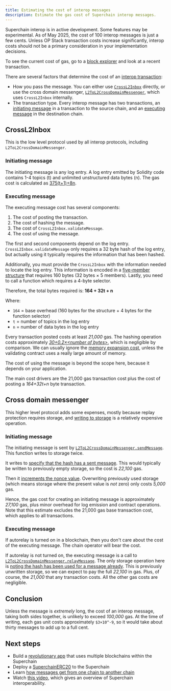```yaml
---
title: Estimating the cost of interop messages
description: Estimate the gas cost of Superchain interop messages.
---
```

<Info>Superchain interop is in active development. Some features may be experimental.</Info>
<Info>
As of May 2025, the cost of 100 interop messages is just a few cents.
Unless OP Stack transaction costs increase significantly, interop costs should not be a primary consideration in your implementation decisions.

To see the current cost of gas, go to a [block explorer](https://optimism.blockscout.com/) and look at a recent transaction.
</Info>

There are several factors that determine the cost of an [interop transaction](/interop/message-passing):

*   How you pass the message.
    You can either use [`CrossL2Inbox`](https://github.com/ethereum-optimism/optimism/blob/develop/packages/contracts-bedrock/src/L2/CrossL2Inbox.sol) directly, or use the cross domain messenger, [`L2ToL2CrossDomainMessenger`](https://github.com/ethereum-optimism/optimism/blob/develop/packages/contracts-bedrock/src/L2/L2ToL2CrossDomainMessenger.sol), which uses `CrossL2Inbox` internally.
*   The transaction type.
    Every interop message has two transactions, an [initiating message](/interop/message-passing#initiating-message) in a transaction to the source chain, and an [executing message](/interop/message-passing#executing-message) in the destination chain.

## CrossL2Inbox

This is the low level protocol used by all interop protocols, including `L2ToL2CrossDomainMessenger`.

### Initiating message

The initiating message is any log entry. 
A log entry emitted by Solidity code contains 1-4 topics (t) and unlimited unstructured data bytes (n). 
The gas cost is calculated as [375(t+1)+8n](https://www.evm.codes/?fork=cancun#a1).

### Executing message

The executing message cost has several components:

1.  The cost of posting the transaction.
2.  The cost of hashing the message.
3.  The cost of `CrossL2Inbox.validateMessage`.
4.  The cost of using the message.

The first and second components depend on the log entry.
`CrossL2Inbox.validateMessage` only requires a 32 byte hash of the log entry, but actually using it typically requires the information that has been hashed.

Additionally, you must provide the `CrossL2Inbox` with the information needed to locate the log entry. 
This information is encoded in a [five-member structure](https://github.com/ethereum-optimism/optimism/blob/develop/packages/contracts-bedrock/src/L2/CrossL2Inbox.sol#L7-L19) that requires 160 bytes (32 bytes × 5 members). 
Lastly, you need to call a function which requires a 4-byte selector.

Therefore, the total bytes required is: **164 + 32t + n**

Where:
*   `164` = base overhead (160 bytes for the structure + 4 bytes for the function selector)
*   `t` = number of topics in the log entry
*   `n` = number of data bytes in the log entry

Every transaction posted costs at least *21,000* gas.
The hashing operation costs approximately [*30+0.2×\<number of bytes>*](https://www.evm.codes/?fork=cancun#20), which is negligible by comparison.
We can usually ignore the [memory expansion cost](https://www.evm.codes/about#memoryexpansion), unless the validating contract uses a really large amount of memory.

The cost of using the message is beyond the scope here, because it depends on your application.

The main cost drivers are the 21,000 gas transaction cost plus the cost of posting a *164+32t+n* byte transaction.

## Cross domain messenger

This higher level protocol adds some expenses, mostly because replay protection requires storage, and [writing to storage](https://www.evm.codes/?fork=cancun#55) is a relatively expensive operation.

### Initiating message

The initiating message is sent by [`L2ToL2CrossDomainMessenger.sendMessage`](https://github.com/ethereum-optimism/optimism/blob/develop/packages/contracts-bedrock/src/L2/L2ToL2CrossDomainMessenger.sol#L128-L161). This function writes to storage twice.

It writes to [specify that the hash has a sent message](https://github.com/ethereum-optimism/optimism/blob/develop/packages/contracts-bedrock/src/L2/L2ToL2CrossDomainMessenger.sol#L157).
This would typically be written to previously empty storage, so the cost is *22,100* gas.

Then it [increments the nonce value](https://github.com/ethereum-optimism/optimism/blob/develop/packages/contracts-bedrock/src/L2/L2ToL2CrossDomainMessenger.sol#L158).
Overwriting previously used storage (which means storage where the present value is *not* zero) only costs *5,000* gas.

Hence, the gas cost for creating an initiating message is approximately *27,100* gas, plus minor overhead for log emission and contract operations.
Note that this estimate excludes the 21,000 gas base transaction cost, which applies to all transactions.

### Executing message

If autorelay is turned on in a blockchain, then you don't care about the cost of the executing message.
The chain operator will bear the cost.

If autorelay is not turned on, the executing message is a call to [`L2ToL2CrossDomainMessenger.relayMessage`](https://github.com/ethereum-optimism/optimism/blob/develop/packages/contracts-bedrock/src/L2/L2ToL2CrossDomainMessenger.sol#L197-L256).
The only storage operation here is [noting the hash has been used for a message already](https://github.com/ethereum-optimism/optimism/blob/develop/packages/contracts-bedrock/src/L2/L2ToL2CrossDomainMessenger.sol#L241).
This is previously unwritten storage, so we can expect to pay the full *22,100* in gas.
Plus, of course, the *21,000* that any transaction costs.
All the other gas costs are negligible.

## Conclusion

Unless the message is *extremely* long, the cost of an interop message, taking both sides together, is unlikely to exceed *100,000* gas.
At the time of writing, each gas unit costs approximately `$3×10^-9`, so it would take about thirty messages to add up to a full cent.

## Next steps

*   Build a [revolutionary app](/app-developers/get-started) that uses multiple blockchains within the Superchain
*   Deploy a [SuperchainERC20](/interop/tutorials/deploy-superchain-erc20) to the Superchain
*   Learn [how messages get from one chain to another chain](/interop/message-passing)
*   Watch [this video](https://www.youtube.com/watch?v=FKc5RgjtGes), which gives an overview of Superchain interoperability.
